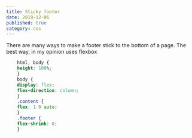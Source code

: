 ```yaml
---
title: Sticky footer
date: 2019-12-06
published: true
category: css
---
```


<Text>There are many ways to make a footer stick to the bottom of a page. The best way, in my opinion uses flexbox </Text>

```css
    html, body {
    height: 100%;
    }
    body {
    display: flex;
    flex-direction: column;
    }
    .content {
    flex: 1 0 auto;
    }
    .footer {
    flex-shrink: 0;
    }
```